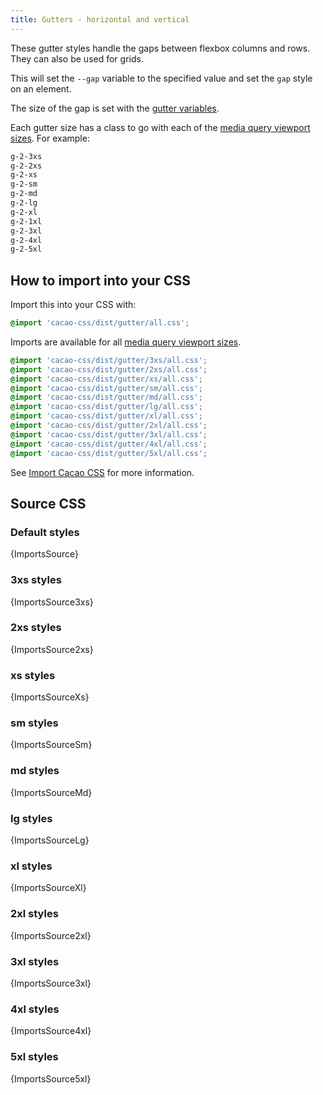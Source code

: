 ```yaml
---
title: Gutters - horizontal and vertical
---
```


These gutter styles handle the gaps between flexbox columns and rows. They can also be used for grids.

This will set the `--gap` variable to the specified value and set the `gap` style on an element.

The size of the gap is set with the [gutter variables](/styles/gutter/variables).

Each gutter size has a class to go with each of the [media query viewport sizes](/styles/media#viewport-media-queries). For example:

```css
g-2-3xs
g-2-2xs
g-2-xs
g-2-sm
g-2-md
g-2-lg
g-2-xl
g-2-1xl
g-2-3xl
g-2-4xl
g-2-5xl
```

## How to import into your CSS

Import this into your CSS with:

```css
@import 'cacao-css/dist/gutter/all.css';
```

Imports are available for all [media query viewport sizes](/styles/media#viewport-media-queries).

```css
@import 'cacao-css/dist/gutter/3xs/all.css';
@import 'cacao-css/dist/gutter/2xs/all.css';
@import 'cacao-css/dist/gutter/xs/all.css';
@import 'cacao-css/dist/gutter/sm/all.css';
@import 'cacao-css/dist/gutter/md/all.css';
@import 'cacao-css/dist/gutter/lg/all.css';
@import 'cacao-css/dist/gutter/xl/all.css';
@import 'cacao-css/dist/gutter/2xl/all.css';
@import 'cacao-css/dist/gutter/3xl/all.css';
@import 'cacao-css/dist/gutter/4xl/all.css';
@import 'cacao-css/dist/gutter/5xl/all.css';
```

See [Import Cacao CSS](/import) for more information.

## Source CSS

<!-- markdownlint-disable -->

### Default styles

<CodeBlock language="css" title="gutter/all.css">{ImportsSource}</CodeBlock>

### 3xs styles

<CodeBlock language="css" title="gutter/3xs/all.css">{ImportsSource3xs}</CodeBlock>

### 2xs styles

<CodeBlock language="css" title="gutter/2xs/all.css">{ImportsSource2xs}</CodeBlock>

### xs styles

<CodeBlock language="css" title="gutter/xs/all.css">{ImportsSourceXs}</CodeBlock>

### sm styles

<CodeBlock language="css" title="gutter/sm/all.css">{ImportsSourceSm}</CodeBlock>

### md styles

<CodeBlock language="css" title="gutter/md/all.css">{ImportsSourceMd}</CodeBlock>

### lg styles

<CodeBlock language="css" title="gutter/lg/all.css">{ImportsSourceLg}</CodeBlock>

### xl styles

<CodeBlock language="css" title="gutter/xl/all.css">{ImportsSourceXl}</CodeBlock>

### 2xl styles

<CodeBlock language="css" title="gutter/2xl/all.css">{ImportsSource2xl}</CodeBlock>

### 3xl styles

<CodeBlock language="css" title="gutter/3xl/all.css">{ImportsSource3xl}</CodeBlock>

### 4xl styles

<CodeBlock language="css" title="gutter/4xl/all.css">{ImportsSource4xl}</CodeBlock>

### 5xl styles

<CodeBlock language="css" title="gutter/5xl/all.css">{ImportsSource5xl}</CodeBlock>
